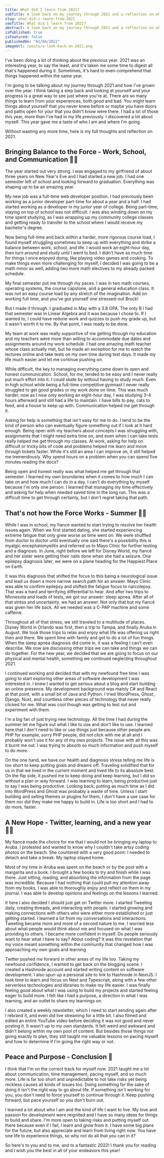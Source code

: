 ```yaml
---
title: What did I learn from 2021?
subTitle: A look back on my journey through 2021 and a reflection on what I learned from it all.
slug: what-did-i-learn-from-2021
seoTitle: What did I learn from 2021?
abstract: A look back on my journey through 2021 and a reflection on what I learned from it all
isPublished: true
isFeatured: false
publishedOn: "01/04/2022"
imageUrl: /posts/a-look-back-on-2021.png
---
```


<BlogBody>
I've been doing a lot of thinking about the previous year. 2021 was an interesting year, to say the least, and it's taken me some time to digest all that's happened during it. Sometimes, it's hard to even comprehend that things happened within the same year.

I'm going to be talking about my journey through 2021 and how I've grown over the year. I think taking a step back and looking at yourself and your progress is a great way to see just where you're at. There are so many things to learn from your experiences, both good and bad. You might learn things about yourself that you never knew before or maybe you have doors and paths open for your that you didn't know were there. I had a lot of those this year, more than I've had in my life previously. I discovered a lot about myself. This year gave me a taste of who I am and where I'm going.

Without wasting any more time, here is my full thoughts and reflection on 2021.

## Bringing Balance to the Force - Work, School, and Communication 👨‍🎓

The year started out very strong. I was engaged to my girlfriend of about three years on New Year's Eve and I had started a new job. I had one semester left of school and looking forward to graduation. Everything was shaping up to be an amazing year.

My new job was a full-time web developer position. I had previously been working as a junior developer part-time for about a year and a half. I had started working as a developer in my junior year of college. Being part-time, staying on top of school was not difficult. I was also winding down on my time spent studying, as I was wrapping up my community college classes and getting ready to transfer to the school where I would receive my bachelor's degree.

Now being full-time and back within a harder, more rigorous course load, I found myself struggling sometimes to keep up with everything and strike a balance between work, school, and life. I would work an eight-hour day, then turn around and study until I went to bed. I didn't have as much time for things I once enjoyed doing, like playing video games and cooking. To make things even more challenging for myself, I decided I was going to be a math minor as well, adding two more math electives to my already packed schedule.

My final semester put me through my paces. I was in two math courses, operating systems, the course capstone, and a general education class. It was not an easy course load by any stretch of the imagination. Add on working full time, and you've got yourself one stressed-out Brock!

But I made it through. I graduated in May with a 3.8 GPA. The only B I had that semester was in Linear Algebra and it was because I chose to. If I wanted to, I could have redone work and quizzes to push my grade up, but it wasn't worth it to me. By that point, I was ready to be done.

My team at work was really supportive of me getting through my education and my teachers were more than willing to accommodate due dates and assignments around my work schedule. I had one amazing math teacher whose class actually met, but he made an exception for me to watch the lectures online and take tests on my own time during test days. It made my life much easier and let me continue pushing on.

While difficult, the key to managing everything came down to open and honest communication. School, for me, tended to be easy and I never really put much effort into it. I could skate by without having to study much. Even in high school while being a full-time competitive gymnast I never really struggled to get good grades or my work done on time. This was much harder, now as I now only working an eight-hour day, I was studying 3-4 hours afterward and still had a life to maintain. I have bills to pay, cats to feed, and a house to keep up with. Communication helped me get through it.

Asking for help is something that isn't easy for me to do. I tend to be the kind of person who can eventually figure something out if I look at it hard enough. Being open with my teachers about concepts I was struggling with, assignments that I might need extra time on, and even when I can take tests really helped me get through my classes. At work, asking for help on difficult or tricky bits of code and problems helped me learn and move through tickets faster. While it's still an area I can improve on, it still helped me tremendously. Why spend hours on a problem when you can spend five minutes reading the docs?

Being open and honest really was what helped me get through that semester. I learned my own boundaries when it comes to how much I can take on and how much I can do in a day. I can't do everything by myself because I'm only one person. I learned that managing my time effectively and asking for help when needed saved time in the long run. This was a difficult time to get through certainly, but I don't regret taking that path.

## That's not how the Force Works - Summer 😮‍💨

While I was in school, my fiancé wanted to start trying to resolve her health issues again. When we first started dating, she started experiencing extreme fatigue that only grew worse as time went on. We were shuffled from doctor to doctor until eventually one said there's a possibility this is myalgic encephalomyelitis and referred us to Mayo Clinic for further testing and a diagnosis. In June, right before we left for Disney World, my fiancé and her sister were getting their nails done when she had a seizure. One epilepsy diagnosis later, we were on a plane heading for the Happiest Place on Earth.

It was this diagnosis that shifted the focus to this being a neurological issue and lead us down a more narrow search path for an answer. Mayo Clinic was able to confirm epilepsy and shifted the fatigue focus to narcolepsy. That was a hard and terrifying differential to hear. And after two trips to Minnesota and loads of tests, we got our answer: sleep apnea. After all of that stress and uncertainty, we had an answer. Not only that but my fiancé was given her life back. All we needed was a C-PAP machine and some caffeine.

Throughout all of that stress, we still traveled to a multitude of places. Disney World in Orlando was first, then a trip to Tampa, and finally Aruba in August. We took those trips to relax and enjoy what life was offering us right then and there. We spent time with family and got to do a lot of fun things. When the sleep apnea diagnosis did come in, it was a feeling I can't even describe. We now are discussing other trips we can take and things we can do together. For the new year, we decided that we are going to focus on our physical and mental health, something we continued neglecting throughout 2021.

I continued working and decided that with my newfound free time I was going to start exploring other areas of software development I was interested in. I knew I wanted to get serious about a blog and start building an online presence. My development background was mainly C# and React at that point, with a small bit of Java and Python. I tried WordPress, Ghost, Django, Nuxt, and countless other pieces of technology that never really clicked for me. What was cool though was getting to test out and experiment with them.

I'm a big fan of just trying new technology. All the time I had during the summer let me figure out what I like to use and don't like to use. I learned here that I don't need to like or use things just because other people are. PHP for example, sorry PHP people, did not click with me at all and I probably won't use it for any of my own projects. The issue with all this was it burnt me out. I was trying to absorb so much information and push myself to do more.

On the one hand, we have our health and diagnosis stress telling me life is too short to keep putting goals and dreams off. Traveling solidified that for us in that we lived in the current moment and lived life to its absolute best. On the flip side, it pushed me to keep doing and keep learning, but I did so without a plan or way forward. I was learning to learn, being productive just to say I was being productive. Looking back, putting as much time as I did into WordPress and Ghost was probably a waste of time. Unless I start building and selling themes or plugins for them, I don't have a use case for them nor did they make me happy to build in. Life is too short and I had to do more, faster.

## A New Hope - Twitter, learning, and a new year 👨‍💻

My fiancé made the choice for me that I would not be bringing my laptop to Aruba. I protested and wanted to know why I couldn't take artsy coding photos on the beach. She countered with a very good point: I needed to detach and take a break. My laptop stayed home.

Most of my time in Aruba was spent on the beach or by the pool with a margarita and a book. I brought a few books to try and finish while I was there. Just sitting, reading, and absorbing the information from the page was incredible. Because I had nothing that could pull my attention away from my books, I was able to thoroughly enjoy and reflect on them in my journal. I was able to develop opinions and feelings on the lessons I learned.

It here I also decided I should just get on Twitter more. I started Tweeting daily, creating threads, and interacting with people. I started growing and making connections with others who were either more established or just getting started. I learned a lot from my conversations and interactions. Tweeting became more and more of a second nature to me. I worried less about what people would think about me and focused on what I was providing to others. I became more confident in myself. Do people seriously want to hear what I have to say? About coding? It was this revelation that my voice meant something within the community that changed how I was approaching my own goals and learning.

Twitter pushed me forward in other areas of my life too. Taking my newfound confidence, I wanted to get back on the blogging scene. I created a Hashnode account and started writing content on software development. I also spun up a personal site to link to Hashnode in NextJS. I took time to learn and focus on Next and Typescript, along with a few other serverless technologies and libraries to make my life easier. I was finally feeling good about what I was using to build my projects and started feeling eager to build more. I felt like I had a purpose, a direction in what I was learning, and an outlet to share my learnings on.

I also created a weekly newsletter, which I need to start sending again after I rebrand it, and even did live streaming for a little bit. I also filmed and edited an entire YouTube video before deciding it was not good and never posting it. It wasn't up to my own standards. It felt weird and awkward and didn't belong within my own pool of content.
But besides those things not going exactly to plan, they still taught me valuable lessons on pacing myself and how to determine if I'm going the right way or not.

## Peace and Purpose - Conclusion 🥂

I think that I'm on the correct track for myself now. 2021 taught me a lot about communication, time management, pacing myself, and so much more. Life is far too short and unpredictable to not take risks yet being reckless causes all kinds of issues too. Doing something for the sake of doing it isn't the right way to go about life. If something isn't working for you, you don't need to force yourself to continue through it. Keep pushing forward, but pace yourself so you don't burn out.

I learned a lot about who I am and the kind of life I want to live. My love and passion for development were reignited and I have so many ideas for things to build and share. I'm more open to taking risks and putting myself out there because even if I fail, I learn and grow from it. I have some big plans for the future, but also appreciate and learn from living right now. You have one life to experience things, so why not do all that you can in it?

So here's to you and to me, and to a fantastic 2022! I thank you for reading and I wish you the best in all of your endeavors this year!

</BlogBody>
